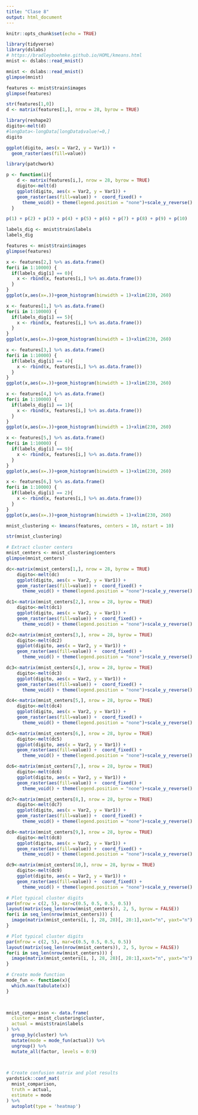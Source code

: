 ```yaml
---
title: "Clase 8"
output: html_document
---
```


```r
knitr::opts_chunk$set(echo = TRUE)
```

```r
library(tidyverse)
library(dslabs)
# https://bradleyboehmke.github.io/HOML/kmeans.html
mnist <- dslabs::read_mnist()
```

```r
mnist <- dslabs::read_mnist()
glimpse(mnist)
```

```r
features <- mnist$train$images
glimpse(features)
```

```r
str(features[1,0])
d <- matrix(features[1,], nrow = 28, byrow = TRUE)

```

```r
library(reshape2)
digito<-melt(d)
#longData<-longData[longData$value!=0,]
digito

```

```r
ggplot(digito, aes(x = Var2, y = Var1)) +
  geom_raster(aes(fill=value))
```

```r
library(patchwork)

p <- function(i){
    d <- matrix(features[i,], nrow = 28, byrow = TRUE)
    digito<-melt(d)
    ggplot(digito, aes(x = Var2, y = Var1)) +
    geom_raster(aes(fill=value)) +  coord_fixed() +
      theme_void() + theme(legend.position = "none")+scale_y_reverse()
  }
```


```r
p(1) + p(2) + p(3) + p(4) + p(5) + p(6) + p(7) + p(8) + p(9) + p(10)
```


```r
labels_dig <- mnist$train$labels
labels_dig
```

```r
features <- mnist$train$images
glimpse(features)

```

```r
x <- features[2,] %>% as.data.frame()
for(i in 1:10000) {
  if(labels_dig[i] == 0){
    x <- rbind(x, features[i,] %>% as.data.frame())
  }
}
ggplot(x,aes(x=.))+geom_histogram(binwidth = 1)+xlim(230, 260)
```
```r
x <- features[1,] %>% as.data.frame()
for(i in 1:10000) {
  if(labels_dig[i] == 5){
    x <- rbind(x, features[i,] %>% as.data.frame())
  }
}
ggplot(x,aes(x=.))+geom_histogram(binwidth = 1)+xlim(230, 260)
```


```r
x <- features[3,] %>% as.data.frame()
for(i in 1:10000) {
  if(labels_dig[i] == 4){
    x <- rbind(x, features[i,] %>% as.data.frame())
  }
}
ggplot(x,aes(x=.))+geom_histogram(binwidth = 1)+xlim(230, 260)
```


```r
x <- features[4,] %>% as.data.frame()
for(i in 1:10000) {
  if(labels_dig[i] == 1){
    x <- rbind(x, features[i,] %>% as.data.frame())
  }
}
ggplot(x,aes(x=.))+geom_histogram(binwidth = 1)+xlim(230, 260)
```

```r
x <- features[5,] %>% as.data.frame()
for(i in 1:10000) {
  if(labels_dig[i] == 9){
    x <- rbind(x, features[i,] %>% as.data.frame())
  }
}
ggplot(x,aes(x=.))+geom_histogram(binwidth = 1)+xlim(230, 260)
```

```r
x <- features[6,] %>% as.data.frame()
for(i in 1:10000) {
  if(labels_dig[i] == 2){
    x <- rbind(x, features[i,] %>% as.data.frame())
  }
}
ggplot(x,aes(x=.))+geom_histogram(binwidth = 1)+xlim(230, 260)
```

```r
mnist_clustering <- kmeans(features, centers = 10, nstart = 10)
```
```r
str(mnist_clustering)

```


```r
# Extract cluster centers
mnist_centers <- mnist_clustering$centers
glimpse(mnist_centers)
```
```r
dc<-matrix(mnist_centers[1,], nrow = 28, byrow = TRUE)
    digito<-melt(dc)
    ggplot(digito, aes(x = Var2, y = Var1)) +
    geom_raster(aes(fill=value)) +  coord_fixed() +
      theme_void() + theme(legend.position = "none")+scale_y_reverse()
```
```r
dc1<-matrix(mnist_centers[2,], nrow = 28, byrow = TRUE)
    digito<-melt(dc1)
    ggplot(digito, aes(x = Var2, y = Var1)) +
    geom_raster(aes(fill=value)) +  coord_fixed() +
      theme_void() + theme(legend.position = "none")+scale_y_reverse()
```
```r
dc2<-matrix(mnist_centers[3,], nrow = 28, byrow = TRUE)
    digito<-melt(dc2)
    ggplot(digito, aes(x = Var2, y = Var1)) +
    geom_raster(aes(fill=value)) +  coord_fixed() +
      theme_void() + theme(legend.position = "none")+scale_y_reverse()
```

```r
dc3<-matrix(mnist_centers[4,], nrow = 28, byrow = TRUE)
    digito<-melt(dc3)
    ggplot(digito, aes(x = Var2, y = Var1)) +
    geom_raster(aes(fill=value)) +  coord_fixed() +
      theme_void() + theme(legend.position = "none")+scale_y_reverse()
```

```r
dc4<-matrix(mnist_centers[5,], nrow = 28, byrow = TRUE)
    digito<-melt(dc4)
    ggplot(digito, aes(x = Var2, y = Var1)) +
    geom_raster(aes(fill=value)) +  coord_fixed() +
      theme_void() + theme(legend.position = "none")+scale_y_reverse()
```

```r
dc5<-matrix(mnist_centers[6,], nrow = 28, byrow = TRUE)
    digito<-melt(dc5)
    ggplot(digito, aes(x = Var2, y = Var1)) +
    geom_raster(aes(fill=value)) +  coord_fixed() +
      theme_void() + theme(legend.position = "none")+scale_y_reverse()
```
```r
dc6<-matrix(mnist_centers[7,], nrow = 28, byrow = TRUE)
    digito<-melt(dc6)
    ggplot(digito, aes(x = Var2, y = Var1)) +
    geom_raster(aes(fill=value)) +  coord_fixed() +
      theme_void() + theme(legend.position = "none")+scale_y_reverse()
```
```r
dc7<-matrix(mnist_centers[8,], nrow = 28, byrow = TRUE)
    digito<-melt(dc7)
    ggplot(digito, aes(x = Var2, y = Var1)) +
    geom_raster(aes(fill=value)) +  coord_fixed() +
      theme_void() + theme(legend.position = "none")+scale_y_reverse()
```
```r
dc8<-matrix(mnist_centers[9,], nrow = 28, byrow = TRUE)
    digito<-melt(dc8)
    ggplot(digito, aes(x = Var2, y = Var1)) +
    geom_raster(aes(fill=value)) +  coord_fixed() +
      theme_void() + theme(legend.position = "none")+scale_y_reverse()
```

```r
dc9<-matrix(mnist_centers[10,], nrow = 28, byrow = TRUE)
    digito<-melt(dc9)
    ggplot(digito, aes(x = Var2, y = Var1)) +
    geom_raster(aes(fill=value)) +  coord_fixed() +
      theme_void() + theme(legend.position = "none")+scale_y_reverse()
```

```r
# Plot typical cluster digits
par(mfrow = c(2, 5), mar=c(0.5, 0.5, 0.5, 0.5))
layout(matrix(seq_len(nrow(mnist_centers)), 2, 5, byrow = FALSE))
for(i in seq_len(nrow(mnist_centers))) {
  image(matrix(mnist_centers[i, ], 28, 28)[, 28:1],xaxt="n", yaxt="n")
}
```


```r
# Plot typical cluster digits
par(mfrow = c(2, 5), mar=c(0.5, 0.5, 0.5, 0.5))
layout(matrix(seq_len(nrow(mnist_centers)), 2, 5, byrow = FALSE))
for(i in seq_len(nrow(mnist_centers))) {
  image(matrix(mnist_centers[i, ], 28, 28)[, 28:1],xaxt="n", yaxt="n")
}
```

```r
# Create mode function
mode_fun <- function(x){  
  which.max(tabulate(x))
}

 

mnist_comparison <- data.frame(
  cluster = mnist_clustering$cluster,
  actual = mnist$train$labels
) %>%
  group_by(cluster) %>%
  mutate(mode = mode_fun(actual)) %>%
  ungroup() %>%
  mutate_all(factor, levels = 0:9)

 

# Create confusion matrix and plot results
yardstick::conf_mat(
  mnist_comparison, 
  truth = actual, 
  estimate = mode
) %>%
  autoplot(type = 'heatmap')
```

